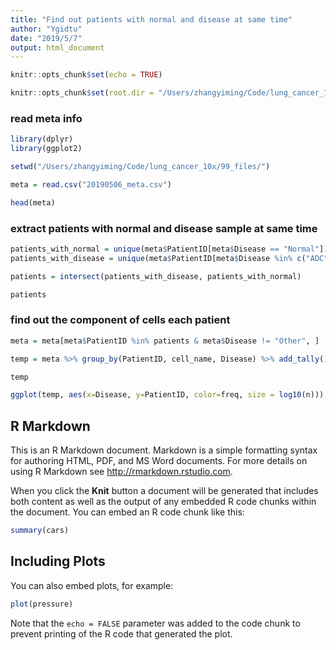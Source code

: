 ```yaml
---
title: "Find out patients with normal and disease at same time"
author: "Ygidtu"
date: "2019/5/7"
output: html_document
---
```


```r
knitr::opts_chunk$set(echo = TRUE)

knitr::opts_chunk$set(root.dir = "/Users/zhangyiming/Code/lung_cancer_10x/99_files/")
```

### read meta info
```r
library(dplyr)
library(ggplot2)

setwd("/Users/zhangyiming/Code/lung_cancer_10x/99_files/")

meta = read.csv("20190506_meta.csv")

head(meta)
```


### extract patients with normal and disease sample at same time
```R
patients_with_normal = unique(meta$PatientID[meta$Disease == "Normal"])
patients_with_disease = unique(meta$PatientID[meta$Disease %in% c("ADC", "SCC", "LELC", "LCC")])

patients = intersect(patients_with_disease, patients_with_normal)

patients
```


### find out the component of cells each patient
```r
meta = meta[meta$PatientID %in% patients & meta$Disease != "Other", ]

temp = meta %>% group_by(PatientID, cell_name, Disease) %>% add_tally() %>% unique() %>% group_by(PatientID, cell_name, Disease) %>% mutate(freq = n / sum(n))

temp
```

```r
ggplot(temp, aes(x=Disease, y=PatientID, color=freq, size = log10(n))) + geom_point() + facet_grid(Disease~cell_name, scales = "free", space = "free") + theme(axis.text.x = element_text(angle = 90, hjust=1, vjust=0.5))
```

## R Markdown

This is an R Markdown document. Markdown is a simple formatting syntax for authoring HTML, PDF, and MS Word documents. For more details on using R Markdown see <http://rmarkdown.rstudio.com>.

When you click the **Knit** button a document will be generated that includes both content as well as the output of any embedded R code chunks within the document. You can embed an R code chunk like this:

```r
summary(cars)
```

## Including Plots

You can also embed plots, for example:

```r
plot(pressure)
```

Note that the `echo = FALSE` parameter was added to the code chunk to prevent printing of the R code that generated the plot.
